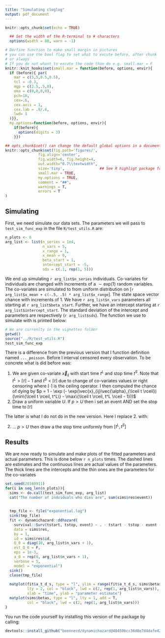 ```yaml
---
title: "Simulating cloglog"
output: pdf_document
---
```


```r
knitr::opts_chunk$set(echo = TRUE)

  ## Set the width of the R-terminal to # characters
  options(width = 80, warn = -1)

# Derfine function to make small margin in pictures
# you can use the bool flag to set what to excute before, after chunk 
# or always
# If you do not whant to excute the code than do e.g. small.mar = F
knitr::knit_hooks$set(small.mar = function(before, options, envir){
  if (before){ par(
    mar = c(5,5,0.5,0.5), 
    tcl = -0.3, 
    mgp = c(2.5,.5,0), 
    oma = c(0,0,0,0),
    pch=16,
    cex=.6,
    cex.axis = 1,
    cex.lab = .8/.6,
    lwd= 1
  )}},
  my.options=function(before, options, envir){
    if(before){
      options(digits = 3)
    }})

## opts_chunk$set() can change the default global options in a document (e.g. put this in a code chunk
knitr::opts_chunk$set(fig.path='figures/',
               fig.align='center',
               fig.width=6, fig.height=4,
               out.width="0.7\\textwidth",
               size='tiny',                ## See R highligt package for possible values (https://cran.r-project.org/web/packages/highlight/highlight.pdf)
               small.mar = TRUE,
               my.options = TRUE,
               comment = "##", 
               warnings = T,
               errors = T
)
```

## Simulating

First, we need simulate our data sets. The parameters we will pass to `test_sim_func_exp` in the file `R/test_utils.R` are:

```r
n_plots <- 6
arg_list <- list(n_series = 1e4, 
                 n_vars = 5, 
                 x_range = 1, 
                 x_mean = 0, 
                 beta_start = 1,
                 intercept_start = -5, 
                 sds = c(.1, rep(1, 5)))
```

We end up simulating `r arg_list$n_series` individuals. Co-variates for individuals are changed with increments of a $\sim \text{exp}(1)$ random variables. The co-variates are simulated to from uniform distribution on [`r arg_list$x_mean + c(-.5, .5) * arg_list$x_range`]. The state space vector chance with increments of 1. We have `r arg_list$n_vars` parameters all starting at `r arg_list$beta_start`. Further, we have an intercept starting at `r arg_list$intercept_start`. The standard deviation of the intercept and parameters are respectively (`r arg_list$sds`). The function we use to simulate with is printed below:

```r
# We are currenlty in the vignettes folder
getwd()
source("../R/test_utils.R")
test_sim_func_exp
```

There is a difference from the previous version that I function definition named `..._poisson`. Before I interval censored every observation. To be concrete what is did before was:

1. We are given co-variate $\vec{x}_{ij}$ with start time $t^L$ and stop time $t^S$. Note that $t^L > \lceil t \rceil - 1$ and $t^S < \lceil t \rceil$ due to change of co-variates values or right censoring where $\lceil \cdot \rceil$ is the ceiling operator. I then computed the chance of dying by $p = 1 - \exp (- \exp(\vec{x}_{ij}\vec{\alpha}_{\lceil t \rceil})(\min\{\lceil t \rceil, t^L\} - \max\{\lceil t \rceil, t^L \rceil - 1}))$
2. Draw a uniform variable $U$. If $p>U$ then i set an event AND set the stop time to $\lceil t \rceil$

The latter is what I do not do in the new version. Here I replace 2. with: 

2. ... $p>U$ then draw a the stop time uniformly from $[t^L, t^S]$


## Results
We are now ready to simulate and make plots of the fitted parameters and actual parameters. This is done below `r n_plots` times. The dashed lines are estimates and the continuous lines are actual values of the parameters. The thick lines are the intercepts and the thin ones are the parameters for the co-variates



```r
set.seed(20160911)
for(i in seq_len(n_plots)){
  sims <- do.call(test_sim_func_exp, arg_list)
  cat("The number of indviduals who dies are", sum(sims$res$event))
  
  
  tmp_file <- file("exponential.log")
  sink(tmp_file)
  fit <- dynamichazard::ddhazard(
    survival::Surv(tstart, tstop, event) ~ . - tstart - tstop - event - id, 
    data = sims$res, 
    by = 1,
    id = sims$res$id,
    Q_0 = diag(10, arg_list$n_vars + 1),
    est_Q_0 = F, 
    eps = 1e-3,
    a_0 = rep(0, arg_list$n_vars + 1),
    verbose = 5,
    model = "exponential")
  sink()
  close(tmp_file)
  
  matplot(fit$a_t_d_s, type = "l", ylim = range(fit$a_t_d_s, sims$betas), 
          lty = 2, col = "black", lwd = c(2, rep(1, arg_list$n_vars)),
          xlab = "time", ylab = "parameter estimate")
  matplot(sims$betas, type = "l", lty = 1, add = T,
          col = "black", lwd = c(2, rep(1, arg_list$n_vars)))
}
```

You run the code yourself by installing this version of the package by calling:

```r
devtools::install_github("boennecd/dynamichazard@40450bcc36d8e7d4dafe42075347d3998ab2b260") #TODO: Needs an update!
```
